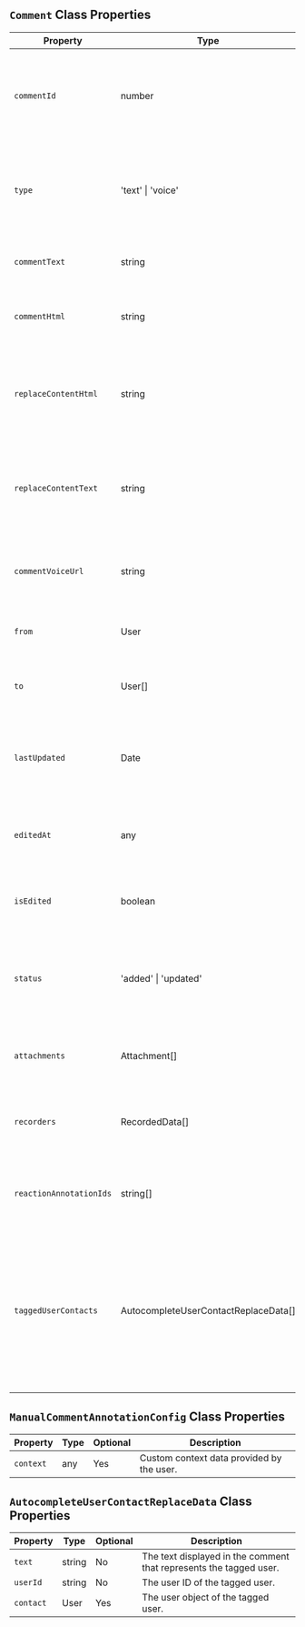 


## `Comment` Class Properties


| Property                 | Type                      | Optional | Description                                                                                      |
|--------------------------|---------------------------|----------|--------------------------------------------------------------------------------------------------|
| `commentId`              | number                    | No       | Unique identifier for the comment pin annotation. Auto generated.                                |
| `type`                   | 'text' \| 'voice'         | No       | This determines the comment content type. Default is 'text'.                                     |
| `commentText`            | string                    | No       | The actual text content of the comment.                                                          |
| `commentHtml`            | string                    | Yes      | Same comment text but formatted in HTML.                                                         |
| `replaceContentHtml`     | string                    | Yes      | HTML content to replace the comment text when user accepts the comment.                          |
| `replaceContentText`     | string                    | Yes      | Text content to replace the comment text when user accepts the comment.                          |
| `commentVoiceUrl`        | string                    | Yes      | URL of the voice recording for the comment, if available.                                        |
| `from`                   | User                      | No       | The user who created this comment.                                                               |
| `to`                     | User[]                    | Yes      | List of users that were @mentioned in this comment.                                              |
| `lastUpdated`            | Date                      | Yes      | Timestamp of when this comment was last updated. Auto generated.                                 |
| `editedAt`               | any                      | Yes      | Timestamp of when this comment was edited. Auto generated.                                       |
| `isEdited`               | boolean                      | Yes      | Whether the comment has been edited. Auto generated.                                       |
| `status`                 | 'added' \| 'updated'      | No       | Status of the comment indicating whether it was newly added or updated.                          |
| `attachments`            | Attachment[]              | No       | List of attachments associated with the comment.                                                 |
| `recorders`              | RecordedData[]            | No       | List of recorded data associated with the comment.                                               |
| `reactionAnnotationIds`  | string[]                  | No       | List of annotation IDs for reactions to the comment.                                             |
| `taggedUserContacts`  | AutocompleteUserContactReplaceData[]                  | No       | List of users that were @mentioned in this comment. This contains addition metadata that is used to display the @mention in the UI.                                              |


## `ManualCommentAnnotationConfig` Class Properties
| Property                 | Type                      | Optional | Description                                                                                      |
|--------------------------|---------------------------|----------|--------------------------------------------------------------------------------------------------|
| `context`              | any                   | Yes       | Custom context data provided by the user.                                |


## `AutocompleteUserContactReplaceData` Class Properties

| Property                 | Type                      | Optional | Description                                                                                      |
|--------------------------|---------------------------|----------|--------------------------------------------------------------------------------------------------|
| `text`              | string                   | No       | The text displayed in the comment that represents the tagged user.                                |
| `userId`              | string                   | No       | The user ID of the tagged user.                                |
| `contact`              | User                   | Yes       | The user object of the tagged user.                                |